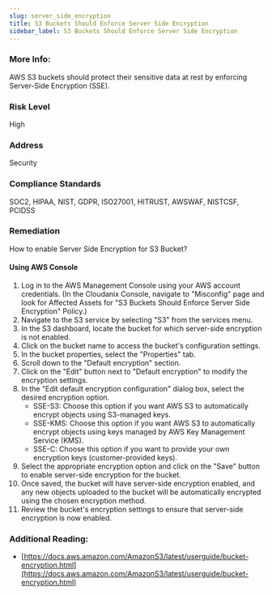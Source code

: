 ```yaml
---
slug: server_side_encryption
title: S3 Buckets Should Enforce Server Side Encryption
sidebar_label: S3 Buckets Should Enforce Server Side Encryption
---
```


### More Info:

AWS S3 buckets should protect their sensitive data at rest by enforcing Server-Side Encryption (SSE).

### Risk Level

High

### Address

Security

### Compliance Standards

SOC2, HIPAA, NIST, GDPR, ISO27001, HITRUST, AWSWAF, NISTCSF, PCIDSS

### Remediation

How to enable Server Side Encryption for S3 Bucket?

#### Using AWS Console

1. Log in to the AWS Management Console using your AWS account credentials.
    (In the Cloudanix Console, navigate to "Misconfig" page and look for Affected Assets for "S3 Buckets Should Enforce Server Side Encryption" Policy.)
2. Navigate to the S3 service by selecting "S3" from the services menu.
3. In the S3 dashboard, locate the bucket for which server-side encryption is not enabled.
4. Click on the bucket name to access the bucket's configuration settings.
5. In the bucket properties, select the "Properties" tab.
6. Scroll down to the "Default encryption" section.
7. Click on the "Edit" button next to "Default encryption" to modify the encryption settings.
8. In the "Edit default encryption configuration" dialog box, select the desired encryption option.
   - SSE-S3: Choose this option if you want AWS S3 to automatically encrypt objects using S3-managed keys.
   - SSE-KMS: Choose this option if you want AWS S3 to automatically encrypt objects using keys managed by AWS Key Management Service (KMS).
   - SSE-C: Choose this option if you want to provide your own encryption keys (customer-provided keys).
9. Select the appropriate encryption option and click on the "Save" button to enable server-side encryption for the bucket.
10. Once saved, the bucket will have server-side encryption enabled, and any new objects uploaded to the bucket will be automatically encrypted using the chosen encryption method.
11. Review the bucket's encryption settings to ensure that server-side encryption is now enabled.

### Additional Reading:

- [https://docs.aws.amazon.com/AmazonS3/latest/userguide/bucket-encryption.html](https://docs.aws.amazon.com/AmazonS3/latest/userguide/bucket-encryption.html) 

